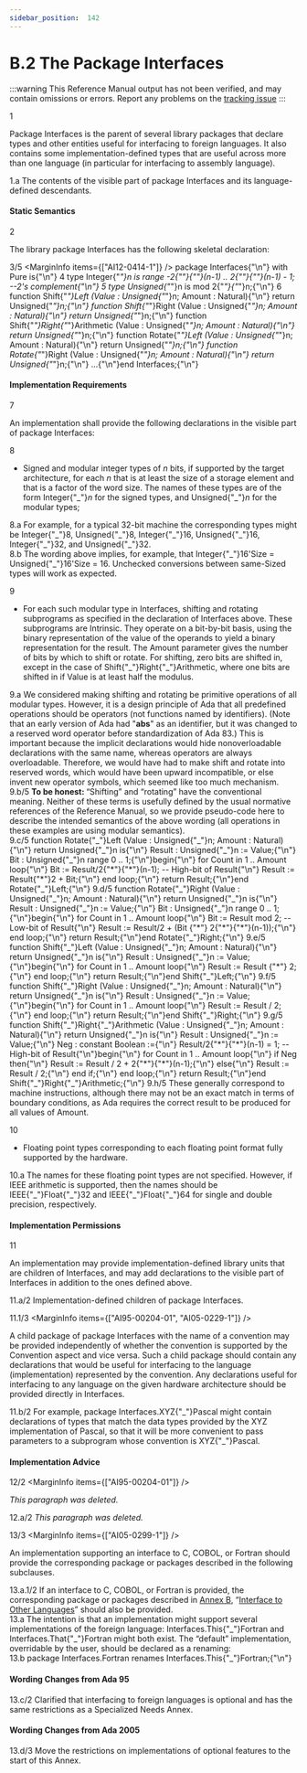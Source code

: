 ```yaml
---
sidebar_position:  142
---
```


# B.2 The Package Interfaces

:::warning
This Reference Manual output has not been verified,
and may contain omissions or errors.
Report any problems on the [tracking issue](https://github.com/ada-lang-io/ada-lang-io/issues/20)
:::


<MarginText>1</MarginText>
<p>Package Interfaces is the parent of several library packages that declare types and other entities useful for interfacing to foreign languages. It also contains some implementation-defined types that are useful across more than one language (in particular for interfacing to assembly language). <br /></p>

<AnnotatedOnly>
<MarginText>1.a</MarginText>
<Admonition type="aarm" aarm="implementation-defined">
<strong></strong>The contents of the visible part of package Interfaces and its language-defined descendants.<br />
</Admonition>
</AnnotatedOnly>


#### Static Semantics

<MarginText>2</MarginText>
<p>The library package Interfaces has the following skeletal declaration: <br /></p>

<MarginText>3/5</MarginText>
<MarginInfo items={["AI12-0414-1"]} />
<CodeBlock language="ada">
package Interfaces{"\n"}   with Pure is{"\n"}
<MarginText>4</MarginText>
   type Integer{"_"}n is range -2{"*"}{"*"}(n-1) .. 2{"*"}{"*"}(n-1) - 1;  --2's complement{"\n"}
<MarginText>5</MarginText>
   type Unsigned{"_"}n is mod 2{"*"}{"*"}n;{"\n"}
<MarginText>6</MarginText>
   function Shift{"_"}Left  (Value : Unsigned{"_"}n; Amount : Natural){"\n"}      return Unsigned{"_"}n;{"\n"}   function Shift{"_"}Right (Value : Unsigned{"_"}n; Amount : Natural){"\n"}      return Unsigned{"_"}n;{"\n"}   function Shift{"_"}Right{"_"}Arithmetic (Value : Unsigned{"_"}n; Amount : Natural){"\n"}      return Unsigned{"_"}n;{"\n"}   function Rotate{"_"}Left  (Value : Unsigned{"_"}n; Amount : Natural){"\n"}      return Unsigned{"_"}n;{"\n"}   function Rotate{"_"}Right (Value : Unsigned{"_"}n; Amount : Natural){"\n"}      return Unsigned{"_"}n;{"\n"}   ...{"\n"}end Interfaces;{"\n"}

</CodeBlock>

#### Implementation Requirements

<MarginText>7</MarginText>
<p>An implementation shall provide the following declarations in the visible part of package Interfaces: <br /></p>

<MarginText>8</MarginText>
<ul>
<li>Signed and modular integer types of <em>n</em> bits, if supported by the target architecture, for each <em>n</em> that is at least the size of a storage element and that is a factor of the word size. The names of these types are of the form Integer{"_"}<em>n</em> for the signed types, and Unsigned{"_"}<em>n</em> for the modular types; <br /></li>
</ul>
<AnnotatedOnly>
<MarginText>8.a</MarginText>
<Admonition type="aarm" aarm="ramification">
<strong></strong>For example, for a typical 32-bit machine the corresponding types might be Integer{"_"}8, Unsigned{"_"}8, Integer{"_"}16, Unsigned{"_"}16, Integer{"_"}32, and Unsigned{"_"}32.<br />
</Admonition>
</AnnotatedOnly>

<AnnotatedOnly>
<MarginText>8.b</MarginText>
<Admonition type="aarm" aarm="note">
The wording above implies, for example, that Integer{"_"}16'Size = Unsigned{"_"}16'Size = 16. Unchecked conversions between same-Sized types will work as expected. <br />
</Admonition>
</AnnotatedOnly>

<MarginText>9</MarginText>
<ul>
<li>For each such modular type in Interfaces, shifting and rotating subprograms as specified in the declaration of Interfaces above. These subprograms are Intrinsic. They operate on a bit-by-bit basis, using the binary representation of the value of the operands to yield a binary representation for the result. The Amount parameter gives the number of bits by which to shift or rotate. For shifting, zero bits are shifted in, except in the case of Shift{"_"}Right{"_"}Arithmetic, where one bits are shifted in if Value is at least half the modulus. <br /></li>
</ul>
<AnnotatedOnly>
<MarginText>9.a</MarginText>
<Admonition type="aarm" aarm="reason">
<strong></strong>We considered making shifting and rotating be primitive operations of all modular types. However, it is a design principle of Ada that all predefined operations should be operators (not functions named by identifiers). (Note that an early version of Ada had "<strong>abs</strong>" as an identifier, but it was changed to a reserved word operator before standardization of Ada 83.) This is important because the implicit declarations would hide nonoverloadable declarations with the same name, whereas operators are always overloadable. Therefore, we would have had to make shift and rotate into reserved words, which would have been upward incompatible, or else invent new operator symbols, which seemed like too much mechanism. <br />
</Admonition>
</AnnotatedOnly>

<AnnotatedOnly>
<MarginText>9.b/5</MarginText>
<MarginInfo items={["AI12-0264-1"]} />
<Admonition type="aarm" aarm="note">
<strong>To be honest: </strong>&ldquo;Shifting&rdquo; and &ldquo;rotating&rdquo; have the conventional meaning. Neither of these terms is usefully defined by the usual normative references of the Reference Manual, so we provide pseudo-code here to describe the intended semantics of the above wording (all operations in these examples are using modular semantics).<br />
</Admonition>
</AnnotatedOnly>

<AnnotatedOnly>
<MarginText>9.c/5</MarginText>
<CodeBlock language="ada">
function Rotate{"_"}Left (Value : Unsigned{"_"}n; Amount : Natural){"\n"}   return Unsigned{"_"}n is{"\n"}   Result : Unsigned{"_"}n := Value;{"\n"}   Bit : Unsigned{"_"}n range 0 .. 1;{"\n"}begin{"\n"}   for Count in 1 .. Amount loop{"\n"}      Bit := Result/2{"*"}{"*"}(n-1); -- High-bit of Result{"\n"}      Result := Result{"*"}2 + Bit;{"\n"}   end loop;{"\n"}   return Result;{"\n"}end Rotate{"_"}Left;{"\n"}
<MarginText>9.d/5</MarginText>
function Rotate{"_"}Right (Value : Unsigned{"_"}n; Amount : Natural){"\n"}   return Unsigned{"_"}n is{"\n"}   Result : Unsigned{"_"}n := Value;{"\n"}   Bit : Unsigned{"_"}n range 0 .. 1;{"\n"}begin{"\n"}   for Count in 1 .. Amount loop{"\n"}      Bit := Result mod 2; -- Low-bit of Result{"\n"}      Result := Result/2 + (Bit {"*"} 2{"*"}{"*"}(n-1));{"\n"}   end loop;{"\n"}   return Result;{"\n"}end Rotate{"_"}Right;{"\n"}
<MarginText>9.e/5</MarginText>
function Shift{"_"}Left (Value : Unsigned{"_"}n; Amount : Natural){"\n"}   return Unsigned{"_"}n is{"\n"}   Result : Unsigned{"_"}n := Value;{"\n"}begin{"\n"}   for Count in 1 .. Amount loop{"\n"}      Result := Result {"*"} 2;{"\n"}   end loop;{"\n"}   return Result;{"\n"}end Shift{"_"}Left;{"\n"}
<MarginText>9.f/5</MarginText>
function Shift{"_"}Right (Value : Unsigned{"_"}n; Amount : Natural){"\n"}   return Unsigned{"_"}n is{"\n"}   Result : Unsigned{"_"}n := Value;{"\n"}begin{"\n"}   for Count in 1 .. Amount loop{"\n"}      Result := Result / 2;{"\n"}   end loop;{"\n"}   return Result;{"\n"}end Shift{"_"}Right;{"\n"}
<MarginText>9.g/5</MarginText>
function Shift{"_"}Right{"_"}Arithmetic (Value : Unsigned{"_"}n; Amount : Natural){"\n"}   return Unsigned{"_"}n is{"\n"}   Result : Unsigned{"_"}n := Value;{"\n"}   Neg : constant Boolean :={"\n"}      Result/2{"*"}{"*"}(n-1) = 1; -- High-bit of Result{"\n"}begin{"\n"}   for Count in 1 .. Amount loop{"\n"}      if Neg then{"\n"}         Result := Result / 2 + 2{"*"}{"*"}(n-1);{"\n"}      else{"\n"}         Result := Result / 2;{"\n"}      end if;{"\n"}   end loop;{"\n"}   return Result;{"\n"}end Shift{"_"}Right{"_"}Arithmetic;{"\n"}

</CodeBlock>
</AnnotatedOnly>
<AnnotatedOnly>
<MarginText>9.h/5</MarginText>
<MarginInfo items={["AI12-0264-1"]} />
<Admonition type="aarm" aarm="note">
These generally correspond to machine instructions, although there may not be an exact match in terms of boundary conditions, as Ada requires the correct result to be produced for all values of Amount. <br />
</Admonition>
</AnnotatedOnly>

<MarginText>10</MarginText>
<ul>
<li>Floating point types corresponding to each floating point format fully supported by the hardware. <br /></li>
</ul>
<AnnotatedOnly>
<MarginText>10.a</MarginText>
<Admonition type="aarm" aarm="implementation-note">
<strong></strong>The names for these floating point types are not specified. However, if IEEE arithmetic is supported, then the names should be IEEE{"_"}Float{"_"}32 and IEEE{"_"}Float{"_"}64 for single and double precision, respectively.<br />
</Admonition>
</AnnotatedOnly>


#### Implementation Permissions

<MarginText>11</MarginText>
<p>An implementation may provide implementation-defined library units that are children of Interfaces, and may add declarations to the visible part of Interfaces in addition to the ones defined above. <br /></p>

<AnnotatedOnly>
<MarginText>11.a/2</MarginText>
<Admonition type="aarm" aarm="implementation-defined">
<strong></strong>Implementation-defined children of package Interfaces.<br />
</Admonition>
</AnnotatedOnly>

<MarginText>11.1/3</MarginText>
<MarginInfo items={["AI95-00204-01", "AI05-0229-1"]} />
<p>A child package of package Interfaces with the name of a convention may be provided independently of whether the convention is supported by the Convention aspect and vice versa. Such a child package should contain any declarations that would be useful for interfacing to the language (implementation) represented by the convention. Any declarations useful for interfacing to any language on the given hardware architecture should be provided directly in Interfaces. <br /></p>

<AnnotatedOnly>
<MarginText>11.b/2</MarginText>
<Admonition type="aarm" aarm="ramification">
<strong></strong>For example, package Interfaces.XYZ{"_"}Pascal might contain declarations of types that match the data types provided by the XYZ implementation of Pascal, so that it will be more convenient to pass parameters to a subprogram whose convention is XYZ{"_"}Pascal. <br />
</Admonition>
</AnnotatedOnly>


#### Implementation Advice

<MarginText>12/2</MarginText>
<MarginInfo items={["AI95-00204-01"]} />
<p><em>This paragraph was deleted.</em><br /></p>

<AnnotatedOnly>
<MarginText>12.a/2</MarginText>
<Admonition type="aarm" aarm="note">
<em>This paragraph was deleted.</em><br />
</Admonition>
</AnnotatedOnly>

<MarginText>13/3</MarginText>
<MarginInfo items={["AI05-0299-1"]} />
<p>An implementation supporting an interface to C, COBOL, or Fortran should provide the corresponding package or packages described in the following subclauses. <br /></p>

<AnnotatedOnly>
<MarginText>13.a.1/2</MarginText>
<Admonition type="aarm" aarm="implementation-advice">
<strong></strong>If an interface to C, COBOL, or Fortran is provided, the corresponding package or packages described in <a href="../AA-B/">Annex B</a>, &ldquo;<a href="../AA-B/">Interface to Other Languages</a>&rdquo; should also be provided.<br />
</Admonition>
</AnnotatedOnly>

<AnnotatedOnly>
<MarginText>13.a</MarginText>
<Admonition type="aarm" aarm="implementation-note">
<strong></strong>The intention is that an implementation might support several implementations of the foreign language: Interfaces.This{"_"}Fortran and Interfaces.That{"_"}Fortran might both exist. The &ldquo;default&rdquo; implementation, overridable by the user, should be declared as a renaming: <br />
</Admonition>
</AnnotatedOnly>

<AnnotatedOnly>
<MarginText>13.b</MarginText>
<CodeBlock language="ada">
package Interfaces.Fortran renames Interfaces.This{"_"}Fortran;{"\n"}

</CodeBlock>
</AnnotatedOnly>
<AnnotatedOnly>

#### Wording Changes from Ada 95

</AnnotatedOnly>
<AnnotatedOnly>
<MarginText>13.c/2</MarginText>
<MarginInfo items={["AI95-00204-01"]} />
<Admonition type="aarm" aarm="note">
Clarified that interfacing to foreign languages is optional and has the same restrictions as a Specialized Needs Annex. <br />
</Admonition>
</AnnotatedOnly>

<AnnotatedOnly>

#### Wording Changes from Ada 2005

</AnnotatedOnly>
<AnnotatedOnly>
<MarginText>13.d/3</MarginText>
<MarginInfo items={["AI05-0262-1"]} />
<Admonition type="aarm" aarm="note">
Move the restrictions on implementations of optional features to the start of this Annex. <br />
</Admonition>
</AnnotatedOnly>

